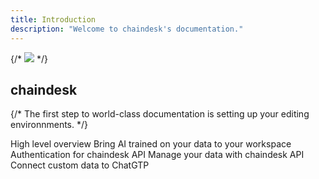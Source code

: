 ```yaml
---
title: Introduction
description: "Welcome to chaindesk's documentation."
---
```


{/* <img src="/images/banner.png" /> */}

## chaindesk

{/* The first step to world-class documentation is setting up your editing environnments. */}

<CardGroup cols={2}>
  <Card title="Platform" icon="gallery-thumbnails" href="/platform">
    High level overview
  </Card>
  <Card title="Apps" icon="wand-magic-sparkles" href="/apps/introduction">
    Bring AI trained on your data to your workspace
  </Card>
  <Card
    title="Authentication"
    icon="fingerprint"
    href="/api-reference/authentication"
  >
    Authentication for chaindesk API
  </Card>
  <Card title="API Endpoints" icon="code" href="/api-reference/endpoint">
    Manage your data with chaindesk API
  </Card>
  <Card
    title="ChatGPT Plugin"
    icon="puzzle-piece-simple"
    href="/integrations/chatgpt-plugin"
  >
    Connect custom data to ChatGTP
  </Card>
</CardGroup>
